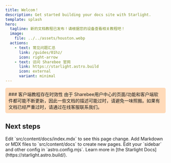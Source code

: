 ```yaml
---
title: Welcom！
description: Get started building your docs site with Starlight.
template: splash
hero:
  tagline: 新的文档教程已发布！请根据您的设备查看相关教程吧！
  image:
    file: ../../assets/houston.webp
  actions:
    - text: 常见问题汇总
      link: /guides/01hz/
      icon: right-arrow
    - text: 访问 Sharebee 官网
      link: https://starlight.astro.build
      icon: external
      variant: minimal
---
```


<div style="background-color: #FFDAB9; padding: 10px; border-radius: 5px;">
  ### 客户端教程存在时效性 
  由于 Sharebee用户中心的页面/功能和客户端软件都可能不断更新，因此一些文档的描述可能过时，请避免一味照搬。如果有文档已经严重过时，请通过在线客服联系我们。
</div>


## Next steps

<CardGrid stagger>
  <Card title="Update content" icon="pencil">
    Edit `src/content/docs/index.mdx` to see this page change.
  </Card>
  <Card title="Add new content" icon="add-document">
    Add Markdown or MDX files to `src/content/docs` to create new pages.
  </Card>
  <Card title="Configure your site" icon="setting">
    Edit your `sidebar` and other config in `astro.config.mjs`.
  </Card>
  <Card title="Read the docs" icon="open-book">
    Learn more in [the Starlight Docs](https://starlight.astro.build/).
  </Card>
</CardGrid>
